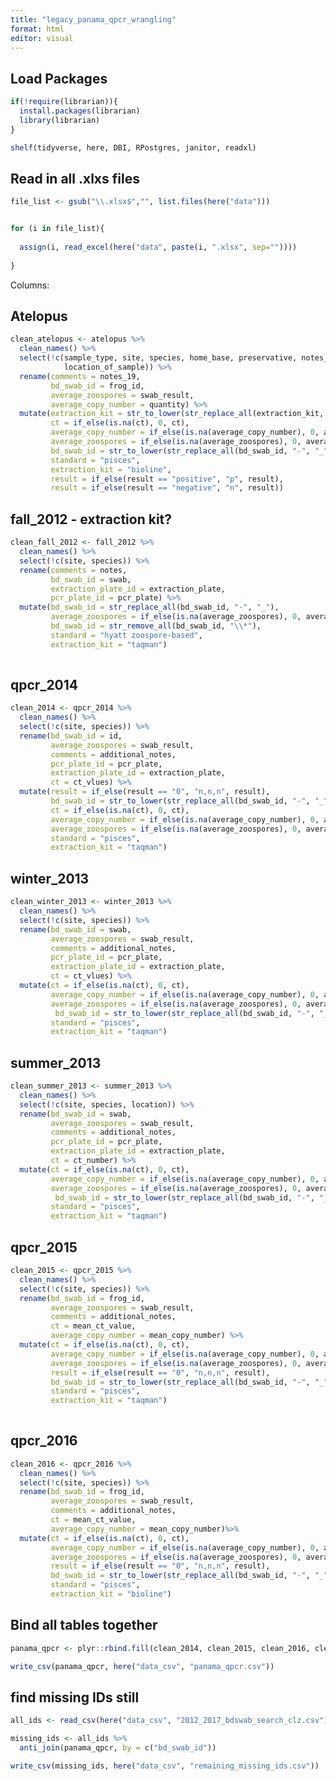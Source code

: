 ```yaml
---
title: "legacy_panama_qpcr_wrangling"
format: html
editor: visual
---
```


## Load Packages

```r

if(!require(librarian)){
  install.packages(librarian)
  library(librarian)
}

shelf(tidyverse, here, DBI, RPostgres, janitor, readxl)

```

## Read in all .xlxs files

```r

file_list <- gsub("\\.xlsx$","", list.files(here("data")))


for (i in file_list){
  
  assign(i, read_excel(here("data", paste(i, ".xlsx", sep=""))))
  
}


```

Columns:

## Atelopus

```r

clean_atelopus <- atelopus %>% 
  clean_names() %>% 
  select(!c(sample_type, site, species, home_base, preservative, notes_7, status, 
            location_of_sample)) %>% 
  rename(comments = notes_19,
         bd_swab_id = frog_id,
         average_zoospores = swab_result,
         average_copy_number = quantity) %>% 
  mutate(extraction_kit = str_to_lower(str_replace_all(extraction_kit, " ", "_")),
         ct = if_else(is.na(ct), 0, ct),
         average_copy_number = if_else(is.na(average_copy_number), 0, average_copy_number),
         average_zoospores = if_else(is.na(average_zoospores), 0, average_zoospores),
         bd_swab_id = str_to_lower(str_replace_all(bd_swab_id, "-", "_")),
         standard = "pisces",
         extraction_kit = "bioline",
         result = if_else(result == "positive", "p", result),
         result = if_else(result == "negative", "n", result))


```

## fall_2012 - extraction kit?

```r

clean_fall_2012 <- fall_2012 %>% 
  clean_names() %>% 
  select(!c(site, species)) %>% 
  rename(comments = notes,
         bd_swab_id = swab,
         extraction_plate_id = extraction_plate,
         pcr_plate_id = pcr_plate) %>% 
  mutate(bd_swab_id = str_replace_all(bd_swab_id, "-", "_"),
         average_zoospores = if_else(is.na(average_zoospores), 0, average_zoospores),
         bd_swab_id = str_remove_all(bd_swab_id, "\\*"),
         standard = "hyatt zoospore-based",
         extraction_kit = "taqman")
  

```

## qpcr_2014

```r

clean_2014 <- qpcr_2014 %>% 
  clean_names() %>% 
  select(!c(site, species)) %>% 
  rename(bd_swab_id = id,
         average_zoospores = swab_result,
         comments = additional_notes,
         pcr_plate_id = pcr_plate,
         extraction_plate_id = extraction_plate,
         ct = ct_vlues) %>% 
  mutate(result = if_else(result == "0", "n,n,n", result),
         bd_swab_id = str_to_lower(str_replace_all(bd_swab_id, "-", "_")),
         ct = if_else(is.na(ct), 0, ct),
         average_copy_number = if_else(is.na(average_copy_number), 0, average_copy_number),
         average_zoospores = if_else(is.na(average_zoospores), 0, average_zoospores),
         standard = "pisces",
         extraction_kit = "taqman")

```

## winter_2013

```r

clean_winter_2013 <- winter_2013 %>% 
  clean_names() %>% 
  select(!c(site, species)) %>% 
  rename(bd_swab_id = swab,
         average_zoospores = swab_result,
         comments = additional_notes,
         pcr_plate_id = pcr_plate,
         extraction_plate_id = extraction_plate,
         ct = ct_vlues) %>% 
  mutate(ct = if_else(is.na(ct), 0, ct),
         average_copy_number = if_else(is.na(average_copy_number), 0, average_copy_number),
         average_zoospores = if_else(is.na(average_zoospores), 0, average_zoospores),
          bd_swab_id = str_to_lower(str_replace_all(bd_swab_id, "-", "_")),
         standard = "pisces",
         extraction_kit = "taqman")

```

## summer_2013
```r

clean_summer_2013 <- summer_2013 %>% 
  clean_names() %>% 
  select(!c(site, species, location)) %>% 
  rename(bd_swab_id = swab,
         average_zoospores = swab_result,
         comments = additional_notes,
         pcr_plate_id = pcr_plate,
         extraction_plate_id = extraction_plate,
         ct = ct_number) %>% 
  mutate(ct = if_else(is.na(ct), 0, ct),
         average_copy_number = if_else(is.na(average_copy_number), 0, average_copy_number),
         average_zoospores = if_else(is.na(average_zoospores), 0, average_zoospores),
          bd_swab_id = str_to_lower(str_replace_all(bd_swab_id, "-", "_")),
         standard = "pisces",
         extraction_kit = "taqman")

```


## qpcr_2015

```r

clean_2015 <- qpcr_2015 %>% 
  clean_names() %>% 
  select(!c(site, species)) %>% 
  rename(bd_swab_id = frog_id,
         average_zoospores = swab_result,
         comments = additional_notes,
         ct = mean_ct_value,
         average_copy_number = mean_copy_number) %>% 
  mutate(ct = if_else(is.na(ct), 0, ct),
         average_copy_number = if_else(is.na(average_copy_number), 0, average_copy_number),
         average_zoospores = if_else(is.na(average_zoospores), 0, average_zoospores),
         result = if_else(result == "0", "n,n,n", result),
         bd_swab_id = str_to_lower(str_replace_all(bd_swab_id, "-", "_")),
         standard = "pisces",
         extraction_kit = "taqman")
  

```

## qpcr_2016

```r

clean_2016 <- qpcr_2016 %>% 
  clean_names() %>% 
  select(!c(site, species)) %>% 
  rename(bd_swab_id = frog_id,
         average_zoospores = swab_result,
         comments = additional_notes,
         ct = mean_ct_value,
         average_copy_number = mean_copy_number)%>% 
  mutate(ct = if_else(is.na(ct), 0, ct),
         average_copy_number = if_else(is.na(average_copy_number), 0, average_copy_number),
         average_zoospores = if_else(is.na(average_zoospores), 0, average_zoospores),
         result = if_else(result == "0", "n,n,n", result),
         bd_swab_id = str_to_lower(str_replace_all(bd_swab_id, "-", "_")),
         standard = "pisces",
         extraction_kit = "bioline")


```

## Bind all tables together

```r

panama_qpcr <- plyr::rbind.fill(clean_2014, clean_2015, clean_2016, clean_atelopus, clean_fall_2012, clean_winter_2013, clean_summer_2013)

write_csv(panama_qpcr, here("data_csv", "panama_qpcr.csv"))

```

## find missing IDs still

```r

all_ids <- read_csv(here("data_csv", "2012_2017_bdswab_search_clz.csv"))

missing_ids <- all_ids %>% 
  anti_join(panama_qpcr, by = c("bd_swab_id"))

write_csv(missing_ids, here("data_csv", "remaining_missing_ids.csv"))



```
